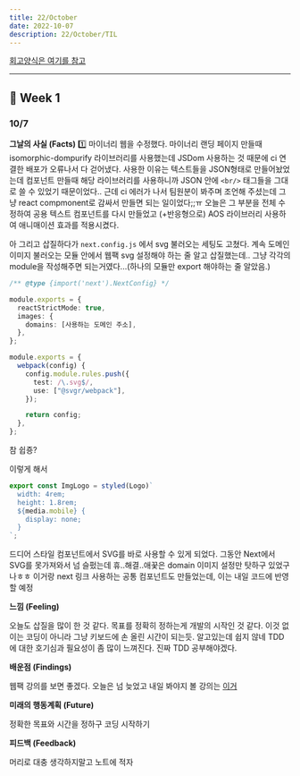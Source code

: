 ```yaml
---
title: 22/October
date: 2022-10-07
description: 22/October/TIL
---
```


[회고양식은 여기를 참고](https://ohahohah.com/TIL/Retrospect/everyday5fs.html)

---

## 🐥 Week 1

### 10/7

**그날의 사실 (Facts)**
1️⃣ 마이너리 웹을 수정했다.
마이너리 랜딩 페이지 만들때 isomorphic-dompurify 라이브러리를 사용했는데
JSDom 사용하는 것 때문에 ci 연결한 배포가 오류나서 다 걷어냈다.
사용한 이유는 텍스트들을 JSON형태로 만들어놨었는데
컴포넌트 만들때 해당 라이브러리를 사용하니까
JSON 안에 `<br/>` 태그들을 그대로 쓸 수 있었기 때문이었다..
근데 ci 에러가 나서 팀원분이 봐주며 조언해 주셨는데 그냥 react compmonent로 감싸서
만들면 되는 일이었다;;ㅠ 오늘은 그 부분을 전체 수정하여 공용 텍스트 컴포넌트를 다시 만들었고 (+반응형으로)
AOS 라이브러리 사용하여 애니매이션 효과를 적용시켰다.

아 그리고 삽질하다가 `next.config.js` 에서 svg 불러오는 세팅도 고쳤다.
계속 도메인 이미지 불러오는 모듈 안에서 웹팩 svg 설정해야 하는 줄 알고 삽질했는데..
그냥 각각의 module을 작성해주면 되는거였다...(하나의 모듈만 export 해야하는 줄 알았음.)

```ts
/** @type {import('next').NextConfig} */

module.exports = {
  reactStrictMode: true,
  images: {
    domains: [사용하는 도메인 주소],
  },
};

module.exports = {
  webpack(config) {
    config.module.rules.push({
      test: /\.svg$/,
      use: ["@svgr/webpack"],
    });

    return config;
  },
};
```

참 쉽죵?

이렇게 해서

```js
export const ImgLogo = styled(Logo)`
  width: 4rem;
  height: 1.8rem;
  ${media.mobile} {
    display: none;
  }
`;
```

드디어 스타일 컴포넌트에서 SVG를 바로 사용할 수 있게 되었다.
그동안 Next에서 SVG를 못가져와서 넘 슬펐는데 휴..해결..애꿎은 domain 이미지 설정만 탓하구 있었구나ㅎㅎ
이거랑 next 링크 사용하는 공통 컴포넌트도 만들었는데, 이는 내일 코드에 반영할 예정

**느낌 (Feeling)**

오늘도 삽질을 많이 한 것 같다.
목표를 정확히 정하는게 개발의 시작인 것 같다. 이것 없이는 코딩이 아니라 그냥 키보드에 손 올린 시간이 되는듯.
알고있는데 쉽지 않네 TDD에 대한 호기심과 필요성이 좀 많이 느껴진다. 진짜 TDD 공부해야겠다.

**배운점 (Findings)**

웹팩 강의를 보면 좋겠다.
오늘은 넘 늦었고 내일 봐야지
볼 강의는 [이거](https://www.youtube.com/watch?v=NGVc-zw2FG8&feature=emb_title)

**미래의 행동계획 (Future)**

정확한 목표와 시간을 정하구 코딩 시작하기

**피드백 (Feedback)**

머리로 대충 생각하지말고 노트에 적자
